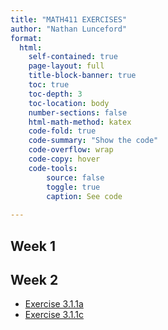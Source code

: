 ```yaml
---
title: "MATH411 EXERCISES"
author: "Nathan Lunceford"
format:
  html:
    self-contained: true
    page-layout: full
    title-block-banner: true
    toc: true
    toc-depth: 3
    toc-location: body
    number-sections: false
    html-math-method: katex
    code-fold: true
    code-summary: "Show the code"
    code-overflow: wrap
    code-copy: hover
    code-tools:
        source: false
        toggle: true
        caption: See code
    
---
```



## Week 1  


## Week 2

- [Exercise 3.1.1a](./w02/exercise3-1-1a.html)
- [Exercise 3.1.1c](./w02/exercise3-1-1c.html)
